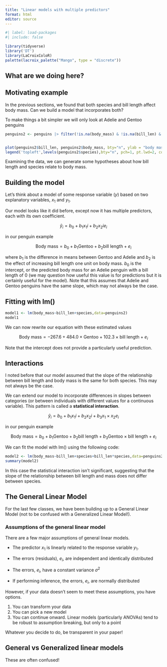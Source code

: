 ```yaml
---
title: "Linear models with multiple predictors"
format: html
editor: source
---
```


```r
#| label: load-packages
#| include: false

library(tidyverse)
library('DT')
library(LaCroixColoR)
palette(lacroix_palette("Mango", type = "discrete"))

```

## What are we doing here?


## Motivating example

In the previous sections, we found that both species and bill length affect body mass. Can we build a model that incorporates both?

To make things a bit simpler we will only look at Adelie and Gentoo penguins


```r
penguins2 <- penguins |> filter(!is.na(body_mass) & !is.na(bill_len) & !species=="Chinstrap") |> droplevels() ##filter out missing data and chinstrap


plot(penguins2$bill_len, penguins2$body_mass, bty="n", ylab = "body mass", xlab = "bill length", lwd=2, col = penguins2$species)
legend('topleft',levels(penguins2$species),bty="n", pch=1, pt.lwd=2, col=palette())

```

Examining the data, we can generate some hypotheses about how bill length and species relate to body mass.

## Building the model

Let's think about a model of some response variable ($y$) based on two explanatory variables, $x_1$ and $y_1$.

Our model looks like it did before, except now it has multiple predictors, each with its own coefficient.

$$ \hat{y}_i = b_0 + b_1x_1i + b_2x_2i e_i$$

in our penguin example

$$ \text{Body mass} = b_0 + b_1 \text{Gentoo} + b_2 \text{bill length} + e_i $$

where $b_1$ is the difference in means between Gentoo and Adelie and $b_2$ is the effect of increasing bill length one unit on body mass. 
$b_0$ is the intercept, or the predicted body mass for an Adelie penguin with a bill length of 0 (we may question how useful this value is for predictions but it is certainly useful for the model).
Note that this assumes that Adelie and Gentoo penguins have the same slope, which may not always be the case.


## Fitting with lm()

```r
model1 <- lm(body_mass~bill_len+species,data=penguins2)
model1
```

We can now rewrite our equation with these estimated values

$$ \text{Body mass} = -267.6 + 484.0 \times \text{Gentoo} + 102.3 \times \text{bill length} + e_i $$

Note that the intercept does not provide a particularly useful prediction.

## Interactions

I noted before that our model assumed that the slope of the relationship between bill length and body mass is the same for both species. This may not always be the case.

We can extend our model to incorporate differences in slopes between categories (or between individuals with different values for a continuous variable). This pattern is called a **statistical interaction**.

$$ \hat{y}_i = b_0 + b_1x_1i + b_2x_2i + b_3 x_1 \times x_2 e_i$$

in our penguin example

$$ \text{Body mass} = b_0 + b_1 \text{Gentoo} + b_2 \text{bill length} + b_3 \text{Gentoo} \times \text{bill length} + e_i $$

We can fit the model with lm() using the following code:

```r
model2 <- lm(body_mass~bill_len+species+bill_len*species,data=penguins2)
summary(model2)

```

In this case the statistical interaction isn't significant, suggesting that the slope of the relationship between bill length and mass does not differ between species.


## The General Linear Model

For the last few classes, we have been building up to a General Linear Model (not to be confused with a Generalized Linear Model!). 

### Assumptions of the general linear model

There are a few major assumptions of general linear models.

* The predictor $x_1$ is linearly related to the response variable $y_1$.

* The errors (residuals), $e_i$, are independent and identically distributed

* The errors, $e_i$, have a constant variance $\sigma^2$

* If performing inference, the errors, $e_i$, are normally distributed

However, if your data doesn't seem to meet these assumptions, you have options.

1. You can transform your data
2. You can pick a new model
3. You can continue onward. Linear models (particularly ANOVAs) tend to be robust to assumption breaking, but only to a point

Whatever you decide to do, be transparent in your paper!

:::fyi
## General vs Generalized linear models

These are often confused!
:::
